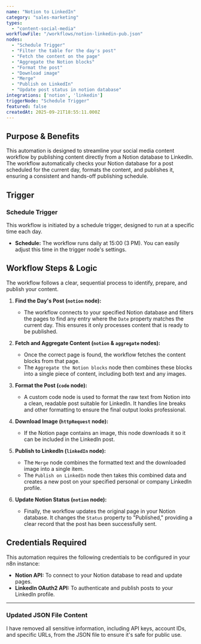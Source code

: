```yaml
---
name: "Notion to LinkedIn"
category: "sales-marketing"
types:
  - "content-social-media"
workflowFile: "/workflows/notion-linkedin-pub.json"
nodes:
  - "Schedule Trigger"
  - "Filter the table for the day's post"
  - "Fetch the content on the page"
  - "Aggregate the Notion blocks"
  - "Format the post"
  - "Download image"
  - "Merge"
  - "Publish on LinkedIn"
  - "Update post status in notion database"
integrations: ['notion', 'linkedin']
triggerNode: "Schedule Trigger"
featured: false
createdAt: 2025-09-21T18:55:11.000Z
---
```


## Purpose & Benefits

This automation is designed to streamline your social media content workflow by publishing content directly from a Notion database to LinkedIn. The workflow automatically checks your Notion database for a post scheduled for the current day, formats the content, and publishes it, ensuring a consistent and hands-off publishing schedule.

## Trigger

### Schedule Trigger

This workflow is initiated by a schedule trigger, designed to run at a specific time each day.

* **Schedule:** The workflow runs daily at 15:00 (3 PM). You can easily adjust this time in the trigger node's settings.

## Workflow Steps & Logic

The workflow follows a clear, sequential process to identify, prepare, and publish your content.

1.  **Find the Day's Post (`notion` node):**
    * The workflow connects to your specified Notion database and filters the pages to find any entry where the `Date` property matches the current day. This ensures it only processes content that is ready to be published.

2.  **Fetch and Aggregate Content (`notion` & `aggregate` nodes):**
    * Once the correct page is found, the workflow fetches the content blocks from that page.
    * The `Aggregate the Notion blocks` node then combines these blocks into a single piece of content, including both text and any images.

3.  **Format the Post (`code` node):**
    * A custom code node is used to format the raw text from Notion into a clean, readable post suitable for LinkedIn. It handles line breaks and other formatting to ensure the final output looks professional.

4.  **Download Image (`httpRequest` node):**
    * If the Notion page contains an image, this node downloads it so it can be included in the LinkedIn post.

5.  **Publish to LinkedIn (`linkedIn` node):**
    * The `Merge` node combines the formatted text and the downloaded image into a single item.
    * The `Publish on LinkedIn` node then takes this combined data and creates a new post on your specified personal or company LinkedIn profile.

6.  **Update Notion Status (`notion` node):**
    * Finally, the workflow updates the original page in your Notion database. It changes the `Status` property to "Published," providing a clear record that the post has been successfully sent.

## Credentials Required

This automation requires the following credentials to be configured in your n8n instance:

* **Notion API:** To connect to your Notion database to read and update pages.
* **LinkedIn OAuth2 API:** To authenticate and publish posts to your LinkedIn profile.

***

### Updated JSON File Content

I have removed all sensitive information, including API keys, account IDs, and specific URLs, from the JSON file to ensure it's safe for public use.


